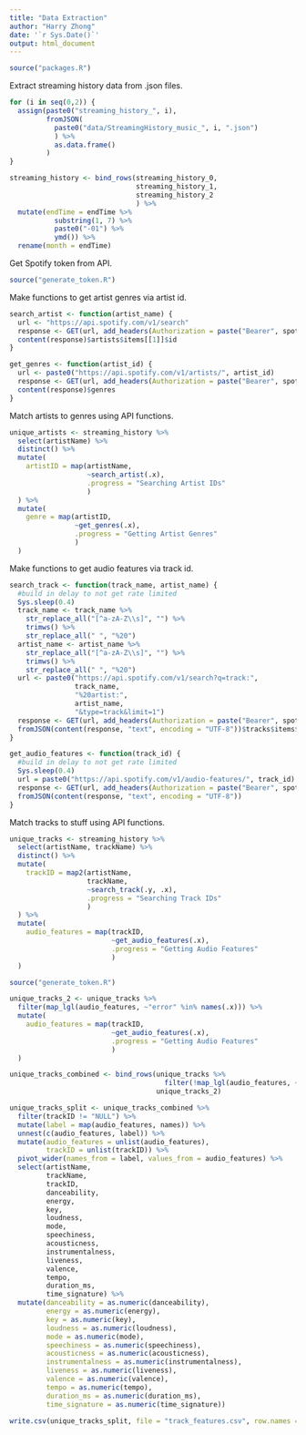 ```yaml
---
title: "Data Extraction"
author: "Harry Zhong"
date: '`r Sys.Date()`'
output: html_document
---
```


```r
source("packages.R")
```

Extract streaming history data from .json files.

```r
for (i in seq(0,2)) {
  assign(paste0("streaming_history_", i),
         fromJSON(
           paste0("data/StreamingHistory_music_", i, ".json")
           ) %>%
           as.data.frame()
         )
}

streaming_history <- bind_rows(streaming_history_0,
                               streaming_history_1,
                               streaming_history_2
                               ) %>%
  mutate(endTime = endTime %>%
           substring(1, 7) %>%
           paste0("-01") %>%
           ymd()) %>%
  rename(month = endTime)
```

Get Spotify token from API.

```r
source("generate_token.R")
```

Make functions to get artist genres via artist id.

```r
search_artist <- function(artist_name) {
  url <- "https://api.spotify.com/v1/search"
  response <- GET(url, add_headers(Authorization = paste("Bearer", spotify_token)), query = list(q = artist_name, type = "artist", limit = 1))
  content(response)$artists$items[[1]]$id
}

get_genres <- function(artist_id) {
  url <- paste0("https://api.spotify.com/v1/artists/", artist_id)
  response <- GET(url, add_headers(Authorization = paste("Bearer", spotify_token)))
  content(response)$genres
}
```

Match artists to genres using API functions.

```r
unique_artists <- streaming_history %>% 
  select(artistName) %>%
  distinct() %>%
  mutate(
    artistID = map(artistName,
                   ~search_artist(.x),
                   .progress = "Searching Artist IDs"
                   )
  ) %>%
  mutate(
    genre = map(artistID,
                ~get_genres(.x),
                .progress = "Getting Artist Genres"
                )
  )
```

Make functions to get audio features via track id.

```r
search_track <- function(track_name, artist_name) {
  #build in delay to not get rate limited
  Sys.sleep(0.4)
  track_name <- track_name %>%
    str_replace_all("[^a-zA-Z\\s]", "") %>%
    trimws() %>%
    str_replace_all(" ", "%20")
  artist_name <- artist_name %>%
    str_replace_all("[^a-zA-Z\\s]", "") %>%
    trimws() %>%
    str_replace_all(" ", "%20")
  url <- paste0("https://api.spotify.com/v1/search?q=track:", 
                track_name, 
                "%20artist:", 
                artist_name, 
                "&type=track&limit=1")
  response <- GET(url, add_headers(Authorization = paste("Bearer", spotify_token)))
  fromJSON(content(response, "text", encoding = "UTF-8"))$tracks$items$id
}

get_audio_features <- function(track_id) {
  #build in delay to not get rate limited
  Sys.sleep(0.4)
  url = paste0("https://api.spotify.com/v1/audio-features/", track_id)
  response <- GET(url, add_headers(Authorization = paste("Bearer", spotify_token)))
  fromJSON(content(response, "text", encoding = "UTF-8"))
}
```

Match tracks to stuff using API functions.

```r
unique_tracks <- streaming_history %>%
  select(artistName, trackName) %>%
  distinct() %>%
  mutate(
    trackID = map2(artistName,
                   trackName,
                   ~search_track(.y, .x),
                   .progress = "Searching Track IDs"
                   )
  ) %>%
  mutate(
    audio_features = map(trackID,
                         ~get_audio_features(.x),
                         .progress = "Getting Audio Features"
                         )
  )

source("generate_token.R")

unique_tracks_2 <- unique_tracks %>%
  filter(map_lgl(audio_features, ~"error" %in% names(.x))) %>% 
  mutate(
    audio_features = map(trackID,
                         ~get_audio_features(.x),
                         .progress = "Getting Audio Features"
                         )
  )

unique_tracks_combined <- bind_rows(unique_tracks %>%
                                      filter(!map_lgl(audio_features, ~"error" %in% names(.x))),
                                    unique_tracks_2)

unique_tracks_split <- unique_tracks_combined %>%
  filter(trackID != "NULL") %>%
  mutate(label = map(audio_features, names)) %>%
  unnest(c(audio_features, label)) %>%
  mutate(audio_features = unlist(audio_features),
         trackID = unlist(trackID)) %>%
  pivot_wider(names_from = label, values_from = audio_features) %>%
  select(artistName,
         trackName,
         trackID,
         danceability,
         energy,
         key,
         loudness,
         mode,
         speechiness,
         acousticness,
         instrumentalness,
         liveness,
         valence,
         tempo,
         duration_ms,
         time_signature) %>%
  mutate(danceability = as.numeric(danceability),
         energy = as.numeric(energy),
         key = as.numeric(key),
         loudness = as.numeric(loudness),
         mode = as.numeric(mode),
         speechiness = as.numeric(speechiness),
         acousticness = as.numeric(acousticness),
         instrumentalness = as.numeric(instrumentalness),
         liveness = as.numeric(liveness),
         valence = as.numeric(valence),
         tempo = as.numeric(tempo),
         duration_ms = as.numeric(duration_ms),
         time_signature = as.numeric(time_signature))

write.csv(unique_tracks_split, file = "track_features.csv", row.names = FALSE)
```

